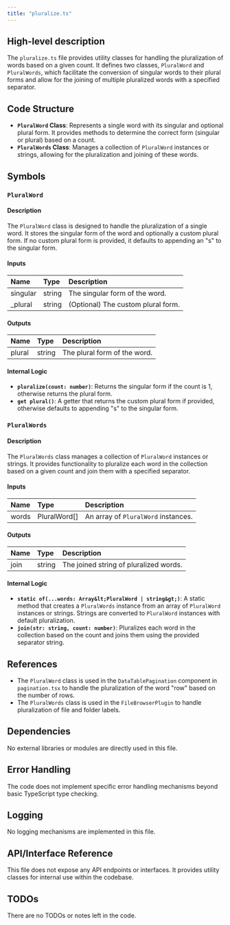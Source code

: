 ```yaml
---
title: "pluralize.ts"
---
```


## High-level description

The `pluralize.ts` file provides utility classes for handling the pluralization of words based on a given count. It defines two classes, `PluralWord` and `PluralWords`, which facilitate the conversion of singular words to their plural forms and allow for the joining of multiple pluralized words with a specified separator.

## Code Structure

- **`PluralWord` Class**: Represents a single word with its singular and optional plural form. It provides methods to determine the correct form (singular or plural) based on a count.
- **`PluralWords` Class**: Manages a collection of `PluralWord` instances or strings, allowing for the pluralization and joining of these words.

## Symbols

### `PluralWord`
#### Description
The `PluralWord` class is designed to handle the pluralization of a single word. It stores the singular form of the word and optionally a custom plural form. If no custom plural form is provided, it defaults to appending an "s" to the singular form.

#### Inputs
| Name     | Type   | Description                        |
|:---------|:-------|:-----------------------------------|
| singular | string | The singular form of the word.     |
| _plural  | string | (Optional) The custom plural form. |

#### Outputs
| Name   | Type   | Description                        |
|:-------|:-------|:-----------------------------------|
| plural | string | The plural form of the word.       |

#### Internal Logic
- **`pluralize(count: number)`**: Returns the singular form if the count is 1, otherwise returns the plural form.
- **`get plural()`**: A getter that returns the custom plural form if provided, otherwise defaults to appending "s" to the singular form.

### `PluralWords`
#### Description
The `PluralWords` class manages a collection of `PluralWord` instances or strings. It provides functionality to pluralize each word in the collection based on a given count and join them with a specified separator.

#### Inputs
| Name  | Type          | Description                        |
|:------|:--------------|:-----------------------------------|
| words | PluralWord[]  | An array of `PluralWord` instances.|

#### Outputs
| Name | Type   | Description                        |
|:-----|:-------|:-----------------------------------|
| join | string | The joined string of pluralized words.|

#### Internal Logic
- **`static of(...words: Array&lt;PluralWord | string&gt;)`**: A static method that creates a `PluralWords` instance from an array of `PluralWord` instances or strings. Strings are converted to `PluralWord` instances with default pluralization.
- **`join(str: string, count: number)`**: Pluralizes each word in the collection based on the count and joins them using the provided separator string.

## References

- The `PluralWord` class is used in the `DataTablePagination` component in `pagination.tsx` to handle the pluralization of the word "row" based on the number of rows.
- The `PluralWords` class is used in the `FileBrowserPlugin` to handle pluralization of file and folder labels.

## Dependencies

No external libraries or modules are directly used in this file.

## Error Handling

The code does not implement specific error handling mechanisms beyond basic TypeScript type checking.

## Logging

No logging mechanisms are implemented in this file.

## API/Interface Reference

This file does not expose any API endpoints or interfaces. It provides utility classes for internal use within the codebase.

## TODOs

There are no TODOs or notes left in the code.